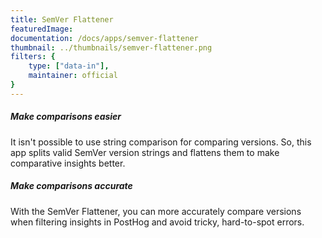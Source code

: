 ```yaml
---
title: SemVer Flattener
featuredImage: 
documentation: /docs/apps/semver-flattener
thumbnail: ../thumbnails/semver-flattener.png
filters: {
    type: ["data-in"],
    maintainer: official
}
---
```


<Section
    divider={false}
    title="Sometimes you want to compare versions when filtering in PostHog insights. This app splits a valid SemVer string, to make that easier."
    size="full"
    cols={2}
>
    <div>
        <h5>Make comparisons easier</h5>
        <p>It isn't possible to use string comparison for comparing versions. So, this app splits valid SemVer version strings and flattens them to make comparative insights better.</p>
    </div>
    <div>
        <h5>Make comparisons accurate</h5>
        <p>With the SemVer Flattener, you can more accurately compare versions when filtering insights in PostHog and avoid tricky, hard-to-spot errors.</p>
    </div>
</Section>

<TutorialsSlider topic="semver-flattener" />

<Documentation />
